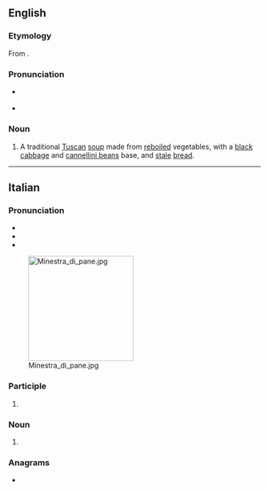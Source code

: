 ==English==
{{wikipedia}}

===Etymology===
From {{bor|en|it|ribollita|lit=reboiled}}.

===Pronunciation===
* {{a|UK}} {{IPA|/ˌɹiːbəˈliːtə/|/ˌɹiːbəʊˈliːtə/|lang=en}}
* {{rhymes|iːtə|lang=en}}

===Noun===
{{en-noun|-}}

# A traditional [[Tuscan]] [[soup]] made from [[reboil]]ed vegetables, with a [[black]] [[cabbage]] and [[cannellini bean]]s base, and [[stale]] [[bread]].

{{topics|en|Soups}}

----

==Italian==
{{wikipedia|lang=it}}

===Pronunciation===
* {{IPA|/ri.bolˈli.ta/|[riboˈlːiːt̪ä]|lang=it}}
* {{rhymes|ita|lang=it}}
* {{hyphenation|ri|bol|lì|ta|lang=it}}
[[Image:Minestra_di_pane.jpg|210px|right]]

===Participle===
{{head|it|past participle form}}

# {{feminine singular of|ribollito||reboiled|lang=it}}

===Noun===
{{it-noun|f}}

# {{lb|it|chiefly|_|uncountable}} {{l|en|ribollita}} {{gloss|traditional Tuscan soup}}
#: {{hyper|it|zuppa}}

===Anagrams===
* {{anagrams|it|brillatoi}}

{{topics|it|Cooking}}
{{topics|it|Foods}}
{{topics|it|Soups}}